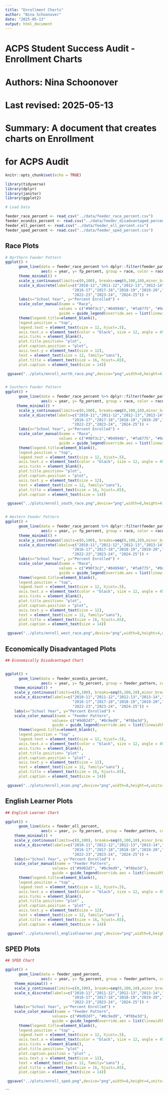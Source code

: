 ```yaml
---
title: "Enrollment Charts"
author: "Nina Schoonover"
date: "2025-05-13"
output: html_document
---
```

###############################################################
# ACPS Student Success Audit - Enrollment Charts       
# Authors: Nina Schoonover     
# Last revised: 2025-05-13
# Summary: A document that creates charts on Enrollment
#          for ACPS Audit

```r
knitr::opts_chunk$set(echo = TRUE)

library(tidyverse)
library(dplyr)
library(janitor)
library(ggplot2)

# Load Data

feeder_race_percent <- read_csv("../data/feeder_race_percent.csv")
feeder_econdis_percent <- read.csv("../data/feeder_disadvantaged_percent.csv")
feeder_ell_percent <- read.csv("../data/feeder_ell_percent.csv")
feeder_sped_percent <- read.csv("../data/feeder_sped_percent.csv")


```

## Race Plots

```r

# Northern Feeder Pattern
ggplot() +
      geom_line(data = feeder_race_percent %>% dplyr::filter(feeder_pattern=="Northern"),
                aes(x = year, y= fp_percent, group = race, color = race)) +
      theme_minimal() +
      scale_y_continuous(limits=c(0,100), breaks=seq(0,100,10),minor_breaks=seq(0,100,5)) +
      scale_x_discrete(labels=c("2010-11","2011-12","2012-13","2013-14","2014-15","2015-16",
                              "2016-17","2017-18","2018-19","2019-20","2020-21","2021-22",
                              "2022-23","2023-24", "2024-25")) +
      labs(x="School Year", y="Percent Enrolled") +
      scale_color_manual(name = "Race",
                        values = c("#90f3c2","#04994b", "#fa8775", "#9d02d7", "#0c9ed9","#ff23bc","#f8be3d"),
                        guide = guide_legend(override.aes = list(linewidth = 2)))  + 
      theme(legend.title=element_blank(), 
      legend.position = "top", 
      legend.text = element_text(size = 12, hjust=.5), 
      axis.text.x = element_text(color = "black", size = 12, angle = 45, hjust = 1), 
      axis.ticks = element_blank(), 
      plot.title.position= "plot", 
      plot.caption.position = "plot", 
      axis.text.y = element_text(size = 12), 
      text = element_text(size = 12, family="sans"), 
      plot.title = element_text(size = 16, hjust=.65), 
      plot.caption = element_text(size = 14)) 

 ggsave("../plots/enroll_north_race.png",device="png",width=8,height=4,units="in")


# Southern Feeder Pattern
ggplot() +
      geom_line(data = feeder_race_percent %>% dplyr::filter(feeder_pattern=="Southern"),
                aes(x = year, y= fp_percent, group = race, color = race)) +
     theme_minimal() +
      scale_y_continuous(limits=c(0,100), breaks=seq(0,100,10),minor_breaks=seq(0,100,5)) +
      scale_x_discrete(labels=c("2010-11","2011-12","2012-13","2013-14","2014-15","2015-16",
                              "2016-17","2017-18","2018-19","2019-20","2020-21","2021-22",
                              "2022-23","2023-24", "2024-25")) +
      labs(x="School Year", y="Percent Enrolled") +
      scale_color_manual(name = "Race",
                        values = c("#90f3c2","#04994b", "#fa8775", "#9d02d7", "#0c9ed9","#ff23bc","#f8be3d"),
                        guide = guide_legend(override.aes = list(linewidth = 2)))  + 
      theme(legend.title=element_blank(), 
      legend.position = "top", 
      legend.text = element_text(size = 12, hjust=.5), 
      axis.text.x = element_text(color = "black", size = 12, angle = 45, hjust = 1), 
      axis.ticks = element_blank(), 
      plot.title.position= "plot", 
      plot.caption.position = "plot", 
      axis.text.y = element_text(size = 12), 
      text = element_text(size = 12, family="sans"), 
      plot.title = element_text(size = 16, hjust=.65), 
      plot.caption = element_text(size = 14)) 

 ggsave("../plots/enroll_south_race.png",device="png",width=8,height=4,units="in")


# Western Feeder Pattern
ggplot() +
      geom_line(data = feeder_race_percent %>% dplyr::filter(feeder_pattern=="Western"),
                aes(x = year, y= fp_percent, group = race, color = race)) +
      theme_minimal() +
      scale_y_continuous(limits=c(0,100), breaks=seq(0,100,10),minor_breaks=seq(0,100,5)) +
      scale_x_discrete(labels=c("2010-11","2011-12","2012-13","2013-14","2014-15","2015-16",
                              "2016-17","2017-18","2018-19","2019-20","2020-21","2021-22",
                              "2022-23","2023-24", "2024-25")) +
      labs(x="School Year", y="Percent Enrolled") +
      scale_color_manual(name = "Race",
                        values = c("#90f3c2","#04994b", "#fa8775", "#9d02d7", "#0c9ed9","#ff23bc","#f8be3d"),
                        guide = guide_legend(override.aes = list(linewidth = 2))) + 
      theme(legend.title=element_blank(), 
      legend.position = "top", 
      legend.text = element_text(size = 12, hjust=.5), 
      axis.text.x = element_text(color = "black", size = 12, angle = 45, hjust = 1), 
      axis.ticks = element_blank(), 
      plot.title.position= "plot", 
      plot.caption.position = "plot", 
      axis.text.y = element_text(size = 12), 
      text = element_text(size = 12, family="sans"), 
      plot.title = element_text(size = 16, hjust=.65), 
      plot.caption = element_text(size = 14)) 

 ggsave("../plots/enroll_west_race.png",device="png",width=8,height=4,units="in")


```

## Economically Disadvantaged Plots

```r
## Economically Disadvantaged Chart


ggplot() +
      geom_line(data = feeder_econdis_percent,
                aes(x = year, y= fp_percent, group = feeder_pattern, color = feeder_pattern)) +
    theme_minimal() +
    scale_y_continuous(limits=c(0,100), breaks=seq(0,100,10),minor_breaks=seq(0,100,5))+
    scale_x_discrete(labels=c("2010-11","2011-12","2012-13","2013-14","2014-15","2015-16",
                              "2016-17","2017-18","2018-19","2019-20","2020-21","2021-22",
                              "2022-23","2023-24", "2024-25")) +
    labs(x="School Year", y="Percent Enrolled") +
    scale_color_manual(name = "Feeder Pattern",
                     values= c("#9d02d7", "#0c9ed9", "#f8be3d"),
                     guide = guide_legend(override.aes = list(linewidth = 2))) +
      theme(legend.title=element_blank(), 
      legend.position = "top" , 
      legend.text = element_text(size = 12, hjust=.5), 
      axis.text.x = element_text(color = "black", size = 12, angle = 45, hjust = 1) , 
      axis.ticks = element_blank(), 
      plot.title.position= "plot" , 
      plot.caption.position = "plot" , 
      axis.text.y = element_text(size = 12), 
      text = element_text(size = 12, family="sans") , 
      plot.title = element_text(size = 16, hjust=.65), 
      plot.caption = element_text(size = 14))

 ggsave("../plots/enroll_econ.png",device="png",width=8,height=4,units="in")


```

## English Learner Plots

```r
## English Learner Chart

ggplot() +
      geom_line(data = feeder_ell_percent,
                aes(x = year, y= fp_percent, group = feeder_pattern, color = feeder_pattern)) +
    theme_minimal() +
    scale_y_continuous(limits=c(0,100), breaks=seq(0,100,10),minor_breaks=seq(0,100,5))+
    scale_x_discrete(labels=c("2010-11","2011-12","2012-13","2013-14","2014-15","2015-16",
                              "2016-17","2017-18","2018-19","2019-20","2020-21","2021-22",
                              "2022-23","2023-24", "2024-25")) +
    labs(x="School Year", y="Percent Enrolled") +
    scale_color_manual(name = "Feeder Pattern",
                     values= c("#9d02d7", "#0c9ed9", "#f8be3d"),
                     guide = guide_legend(override.aes = list(linewidth = 2))) +
      theme(legend.title=element_blank(), 
      legend.position = "top" , 
      legend.text = element_text(size = 12, hjust=.5), 
      axis.text.x = element_text(color = "black", size = 12, angle = 45, hjust = 1) , 
      axis.ticks = element_blank(), 
      plot.title.position= "plot" , 
      plot.caption.position = "plot" , 
      axis.text.y = element_text(size = 12), 
      text = element_text(size = 12, family="sans") , 
      plot.title = element_text(size = 16, hjust=.65), 
      plot.caption = element_text(size = 14))

 ggsave("../plots/enroll_englishlearner.png",device="png",width=8,height=4,units="in")


```

## SPED Plots

```r
## SPED Chart

ggplot() +
      geom_line(data = feeder_sped_percent,
                aes(x = year, y= fp_percent, group = feeder_pattern, color = feeder_pattern)) +
    theme_minimal() +
    scale_y_continuous(limits=c(0,100), breaks=seq(0,100,10),minor_breaks=seq(0,100,5))+
    scale_x_discrete(labels=c("2010-11","2011-12","2012-13","2013-14","2014-15","2015-16",
                              "2016-17","2017-18","2018-19","2019-20","2020-21","2021-22",
                              "2022-23","2023-24", "2024-25")) +
    labs(x="School Year", y="Percent Enrolled") +
    scale_color_manual(name = "Feeder Pattern",
                     values= c("#9d02d7", "#0c9ed9", "#f8be3d"),
                     guide = guide_legend(override.aes = list(linewidth = 2))) +
      theme(legend.title=element_blank(), 
      legend.position = "top" , 
      legend.text = element_text(size = 12, hjust=.5), 
      axis.text.x = element_text(color = "black", size = 12, angle = 45, hjust = 1) , 
      axis.ticks = element_blank(), 
      plot.title.position= "plot" , 
      plot.caption.position = "plot" , 
      axis.text.y = element_text(size = 12), 
      text = element_text(size = 12, family="sans") , 
      plot.title = element_text(size = 16, hjust=.65), 
      plot.caption = element_text(size = 14))

 ggsave("../plots/enroll_sped.png",device="png",width=8,height=4,units="in")

```

```

